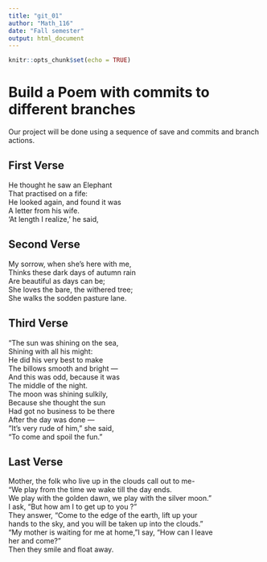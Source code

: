 ```yaml
---
title: "git_01"
author: "Math_116"
date: "Fall semester"
output: html_document
---
```


```r
knitr::opts_chunk$set(echo = TRUE)
```
# Build a Poem with commits to different branches
Our project will be done using a sequence of save and commits and branch actions.
<!-- Do not modify or change any text in "!--" bracketed areas such as this --- these are instructions to
you, if you change any of this the git program will notice it and compromise your git merging strategy !-->

## First Verse 
<!--Put the first five lines of a poem by Lewis Carrol in this section!-->
He thought he saw an Elephant  
That practised on a fife:  
He looked again, and found it was  
A letter from his wife.  
'At length I realize,' he said,  
  
## Second Verse
<!--Put the first five lines of a poem by Robert Frost here!-->
My sorrow, when she’s here with me,  
     Thinks these dark days of autumn rain  
Are beautiful as days can be;  
She loves the bare, the withered tree;  
     She walks the sodden pasture lane.  

## Third Verse
<!--Put the first two verses of The Walrus and the Carpenter here!-->
"The sun was shining on the sea,    
      Shining with all his might:  
He did his very best to make  
      The billows smooth and bright —  
And this was odd, because it was  
      The middle of the night.  
The moon was shining sulkily,  
      Because she thought the sun  
Had got no business to be there  
      After the day was done —  
"It's very rude of him," she said,    
      "To come and spoil the fun."  
        
## Last Verse  
<!--Put a short poem of your choice 8-20 lines,here!-->
Mother, the folk who live up in the clouds call out to me-  
 "We play from the time we wake till the day ends.  
 We play with the golden dawn, we play with the silver moon."  
 I ask, "But how am I to get up to you ?"  
 They answer, "Come to the edge of the earth, lift up your  
hands to the sky, and you will be taken up into the clouds."  
 "My mother is waiting for me at home, "I say, "How can I leave  
her and come?"  
 Then they smile and float away.  